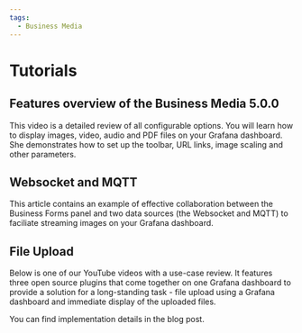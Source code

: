 ```yaml
---
tags:
  - Business Media
---
```



# Tutorials

## Features overview of the Business Media 5.0.0

This video is a detailed review of all configurable options. You will learn how to display images, video, audio and PDF files on your Grafana dashboard. She demonstrates how to set up the toolbar, URL links, image scaling and other parameters.

<Youtube
  id="hLMtsCWPOg8"
  title="Display images and PDF on Grafana using Business Media panel 5.0.0."
/>

## Websocket and MQTT

This article contains an example of effective collaboration between the Business Forms panel and two data sources (the Websocket and MQTT) to faciliate streaming images on your Grafana dashboard.

<BlogPost id="streaming-images-business-media-20240903" />

## File Upload

Below is one of our YouTube videos with a use-case review. It features three open source plugins that come together on one Grafana dashboard to provide a solution for a long-standing task - file upload using a Grafana dashboard and immediate display of the uploaded files.

<Youtube id="V4Sza0uDQNs" title="File Upload using Grafana dashboard." />

You can find implementation details in the blog post.

<BlogPost id="form-panel-file-upload-20240310" />
